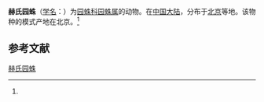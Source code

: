 {{Speciesbox
| name = 赫氏园蛛
| status = 
| status_system = 
| image = 
| genus = Araneus
| species = holmi
| authority = (Schenkel, 1953)<ref name='id13507'>{{cite web| url =http://www.bioinfo.cn/db05/BjdwSpecies.php?action=view&id=13507| title =赫氏园蛛| work =《中国动物物种编目数据库》| publisher =中国科学院微生物研究所| author =中国科学院动物研究所| accessdate =2009-04-28| deadurl =yes| archiveurl =https://web.archive.org/web/20160305012222/http://www.bioinfo.cn/db05/BjdwSpecies.php?action=view&id=13507| archivedate =2016-03-05}}</ref>
}}

'''赫氏园蛛'''（[[学名|学名]]：{{lang|la|''Araneus holmi''}}）为[[园蛛科|园蛛科]][[园蛛属|园蛛属]]的动物。在[[中国大陆|中国大陆]]，分布于[[北京|北京]]等地。该物种的模式产地在北京。<ref name='id13507'/>

== 参考文献 ==
{{reflist}}

{{Wikispecies|Araneus holmi}}

[[Category:园蛛属|赫氏园蛛]]


{{蜘蛛小作品}}